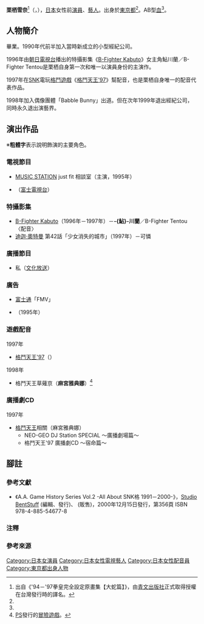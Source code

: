 {{multiple issues|
{{refimprove|time=2016-10-06T15:10:38+00:00}}
{{overly detailed|time=2016-10-06T15:10:38+00:00}}
{{primarysources|time=2016-10-06T15:10:38+00:00}}
}}
{{藝人
|前綴尊稱 = 
|姓名 = 栗栖雪奈
|後綴尊稱 = 
|類型 = 女演員
|圖片 = 
|圖片尺寸 = 
|補正 = 
|圖片替代 = 
|圖片簡介 = 
|本名 = 
|外文名 = 栗栖 ゆきな
|外文 = ja
|羅馬拼音 = Kurisu Yukina
|英文名 = 
|暱稱 = 
|其他藝名 = 
|國籍 = 
|永久居留權 = 
|民族 = 
|籍貫 = 
|出生名 = 
|出生日期 = {{Birth date and age|1973|4|3|no}}
|出生地點 = {{JPN}}[[東京都|東京都]]
|逝世日期 = 
|逝世地點 = 
|死因 = 
|墓地 = 
|墓地坐標 = 
|居住地 = 
|職業 = [[演員|演員]]、[[藝人|藝人]]
|語言 = 
|教育程度 = 
|母校 = {{link-ja|東京都立永山高等學校|東京都立永山高等学校}}
|宗教信仰 = 
|配偶 = 
|兒女 = 
|父母 = 
|親屬 = 
|音樂類型 = 
|演奏樂器 = 
|出道地點 = 
|出道日期 = 
|出道作 = 
|代表作 = '''特攝影集'''<br />-{鮎}-川蘭／B-Fighter Tentou〈配音〉<br />（[[B-Fighter_Kabuto|B-Fighter Kabuto]]）<hr />'''遊戲配音'''<br />{{link-ja|麻宮雅典娜|麻宮アテナ}}（[[拳皇系列|格鬥天王'97、格鬥天王草薙京]]）
|著名角色 = 
|活躍年代 = 1995年－1999年
|唱片公司 = 
|經紀公司 = 
|簽名 = 
|簽名大小 = 
|簽名替代 = 
|網站 = 
|相關團體 =
|module = 
|module2 = 
|module3 = 
|module4 = 
|module5 = 
|module6 = 
|IMDb = 
|現任成員 = 
|過往成員 = 
|著名樂器 = 
|academyawards = 
|cannesfilmawards = 
|afiawards = 
|arielaward = 
|baftaawards = 
|cesarawards = 
|emmyawards = 
|filmfareawards = 
|geminiawards = 
|goldenglobeawards = 
|goldenraspberryawards = 
|goyaawards = 
|grammyawards = 
|hongkongfilmawards = 
|olivierawards = 
|iftaawards = 
|imageaward = 
|nationalfilmawards = 
|sagawards = 
|tonyawards = 
|goldenbauhiniaawards = 
|hkfcsawards = 
|asianfilmawards = 
|goldenhorseawards = 
|huabiaoawards = 
|goldenroosterawards = 
|hundredflowersawards = 
|goldeneagleawards = 
|flyingapsarasawards = 
|rthktop10goldsongsawards = 
|goldenmelodyawards = 
|mtvasiaawards = 
|ntsawards = 
|chinamusicawards = 
|goldenbellawards = 
|tvbanniversaryawards = 
|magnoliaawards = 
|asiantvawards = 
|rainbowawards = 
|tokyofilmawards = 
|yokohamafilmawards = 
|japanacademyawards = 
|japanesefilmcreticsawards = 
|mainichifilmawards = 
|blueribbonawards = 
|hochifilmawards = 
|kinemajunpotop10awards = 
|grandbellawards = 
|bluedragonfilmawards = 
|paeksangartsawards = 
|獎項 = 
}}
{{japanese|japanese=栗栖 ゆきな|kana=くりす ゆきな|romaji=Kurisu Yukina}}
'''栗栖雪奈'''<ref>出自《'94－'97拳皇完全設定原畫集【大蛇篇】》，由[[青文出版社|青文出版社]]正式取得授權在台灣發行時的譯名。</ref>（{{lang-ja|栗栖 ゆきな}}，{{bd|1977年|11月10日<ref name="offical">《{{lang|ja|ザ·キング·オブ·ファイターズ}}'97 ～{{lang|ja|オフィシャルコレクション}}～》，第63頁，{{link-ja|新聲社|新声社}}，1997年（平成9年）9月27日發行 ISBN 4-88199-381-X</ref>||}}），[[日本|日本]]女性前[[演員|演員]]、[[藝人|藝人]]。出身於[[東京都|東京都]]<ref name="offical" />。AB型[[血型|血]]<ref name="offical" />。

== 人物簡介 ==
{{link-ja|東京都立永山高等學校|東京都立永山高等学校}}畢業。1990年代前半加入當時新成立的小型經紀公司{{link-ja|Petit-Smile|プチスマイル}}。

1996年由[[朝日電視台|朝日電視台]]播出的特攝影集《[[B-Fighter_Kabuto|B-Fighter Kabuto]]》女主角鮎川蘭／B-Fighter Tentou是栗栖自身第一次和唯一以演員身份的主演作。

1997年在[[SNK_Playmore|SNK]]電玩[[格鬥遊戲|格鬥遊戲]]《[[拳皇系列|格鬥天王'97]]》幫{{link-ja|麻宮雅典娜|麻宮アテナ}}配音，也是栗栖自身唯一的配音代表作品。

1998年加入偶像團體「Babble Bunny」出道。但在次年1999年退出經紀公司，同時永久退出演藝界。

== 演出作品 ==
※'''粗體字'''表示說明飾演的主要角色。
=== 電視節目 ===
* [[MUSIC_STATION|MUSIC STATION]] just fit 相談室（主演，1995年）
* {{link-ja|中央競馬Digest|中央競馬ダイジェスト}}（[[富士電視台|富士電視台]]）

=== 特攝影集 ===
* [[B-Fighter_Kabuto|B-Fighter Kabuto]]（1996年－1997年）－'''-{鮎}-川蘭'''／B-Fighter Tentou〈配音〉
* [[超人迪加|迪迦·奧特曼]] 第42話「少女消失的城市」（1997年）－可憐

=== 廣播節目 ===
* 私{{lang|ja|がラジオスター アシスタント}}（[[文化放送_(日本)|文化放送]]）

=== 廣告 ===
* [[富士通|富士通]]「FMV」
* {{lang|ja|フルーツ&キャロット キャンプ編}}（1995年）

=== 遊戲配音 ===
; 1997年
* [[拳皇系列|格鬥天王'97]]（'''{{link-ja|麻宮雅典娜|麻宮アテナ}}'''）
; 1998年
* 格鬥天王草薙京（'''麻宮雅典娜'''）<ref group="注">[[PlayStation|PS]]發行的[[冒險遊戲|冒險遊戲]]。</ref>

=== 廣播劇CD ===
; 1997年
* [[拳皇系列|格鬥天王]]相關（麻宮雅典娜）
** NEO-GEO DJ Station SPECIAL ～廣播劇場篇～
** 格鬥天王'97 廣播劇CD ～宿命篇～

== 腳註 ==
=== 參考文獻 ===
* 《A.A. Game History Series Vol.2 -All About SNK{{lang|ja|対戦}}格{{lang|ja|闘ゲーム}} 1991－2000-》，[[Studio_BentStuff|Studio BentStuff]] (編輯、發行)、{{link-ja|電波新聞社|電波新聞社}} (販售)，2000年12月15日發行，第356頁 ISBN 978-4-885-54677-8

=== 注釋 ===
{{reflist|group="注"}}

=== 參考來源 ===
{{reflist}}

{{normdaten}}
{{DEFAULTSORT:Kurisu Yukina}}
[[Category:日本女演員|Category:日本女演員]]
[[Category:日本女性電視藝人|Category:日本女性電視藝人]]
[[Category:日本女性配音員|Category:日本女性配音員]]
[[Category:東京都出身人物|Category:東京都出身人物]]